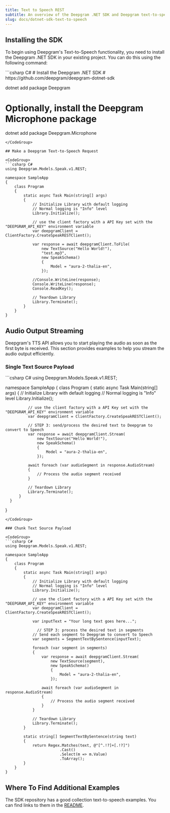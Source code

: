 ```yaml
---
title: Text to Speech REST
subtitle: An overview of the Deepgram .NET SDK and Deepgram text-to-speech.
slug: docs/dotnet-sdk-text-to-speech
---
```



## Installing the SDK

To begin using Deepgram's Text-to-Speech functionality, you need to install the Deepgram .NET SDK in your existing project. You can do this using the following command:

<CodeGroup>
  ```csharp C#
  # Install the Deepgram .NET SDK
  # https://github.com/deepgram/deepgram-dotnet-sdk

  dotnet add package Deepgram

  # Optionally, install the Deepgram Microphone package
  dotnet add package Deepgram.Microphone
  ```
</CodeGroup>

## Make a Deepgram Text-to-Speech Request

<CodeGroup>
  ```csharp C#
  using Deepgram.Models.Speak.v1.REST;

  namespace SampleApp
  {
      class Program
      {
          static async Task Main(string[] args)
          {
              // Initialize Library with default logging
              // Normal logging is "Info" level
              Library.Initialize();

              // use the client factory with a API Key set with the "DEEPGRAM_API_KEY" environment variable
              var deepgramClient = ClientFactory.CreateSpeakRESTClient();

              var response = await deepgramClient.ToFile(
                  new TextSource("Hello World!"),
                  "test.mp3",
                  new SpeakSchema()
                  {
                      Model = "aura-2-thalia-en",
                  });

              //Console.WriteLine(response);
              Console.WriteLine(response);
              Console.ReadKey();

              // Teardown Library
              Library.Terminate();
          }
      }
  }
  ```
</CodeGroup>

## Audio Output Streaming

Deepgram's TTS API allows you to start playing the audio as soon as the first byte is received. This section provides examples to help you stream the audio output efficiently.

### Single Text Source Payload

<CodeGroup>
  ```csharp C#
  using Deepgram.Models.Speak.v1.REST;

  namespace SampleApp
  {
      class Program
      {
          static async Task Main(string[] args)
          {
              // Initialize Library with default logging
              // Normal logging is "Info" level
              Library.Initialize();

              // use the client factory with a API Key set with the "DEEPGRAM_API_KEY" environment variable
              var deepgramClient = ClientFactory.CreateSpeakRESTClient();

              // STEP 3: send/process the desired text to Deepgram to convert to Speech
              var response = await deepgramClient.Stream(
                  new TextSource("Hello World!"),
                  new SpeakSchema()
                  {
                      Model = "aura-2-thalia-en",
                  });

              await foreach (var audioSegment in response.AudioStream)
              {
                  // Process the audio segment received
              }

              // Teardown Library
              Library.Terminate();
          }
      }
  }
  ```
</CodeGroup>

### Chunk Text Source Payload

<CodeGroup>
  ```csharp C#
  using Deepgram.Models.Speak.v1.REST;

  namespace SampleApp
  {
      class Program
      {
          static async Task Main(string[] args)
          {
              // Initialize Library with default logging
              // Normal logging is "Info" level
              Library.Initialize();

              // use the client factory with a API Key set with the "DEEPGRAM_API_KEY" environment variable
              var deepgramClient = ClientFactory.CreateSpeakRESTClient();

              var inputText = "Your long text goes here...";

            	// STEP 3: process the desired text in segments
              // Send each seqment to Deepgram to convert to Speech
              var segments = SegmentTextBySentence(inputText);

              foreach (var segment in segments)
              {
                  var response = await deepgramClient.Stream(
                      new TextSource(segment),
                      new SpeakSchema()
                      {
                          Model = "aura-2-thalia-en",
                      });

                  await foreach (var audioSegment in response.AudioStream)
                  {
                      // Process the audio segment received
                  }
              }

              // Teardown Library
              Library.Terminate();
          }

          static string[] SegmentTextBySentence(string text)
          {
              return Regex.Matches(text, @"[^.!?]+[.!?]")
                          .Cast()
                          .Select(m => m.Value)
                          .ToArray();
          }
      }
  }
  ```
</CodeGroup>

## Where To Find Additional Examples

The SDK repository has a good collection text-to-speech examples. You can find links to them in the [README](https://github.com/deepgram/deepgram-dotnet-sdk?tab=readme-ov-file#example-code).
